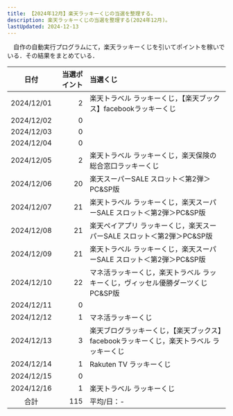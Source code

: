 ```yaml
---
title: 【2024年12月】楽天ラッキーくじの当選を整理する。
description: 楽天ラッキーくじの当選を整理する(2024年12月)。
lastUpdated: 2024-12-13
---
```


　自作の自動実行プログラムにて，楽天ラッキーくじを引いてポイントを稼いでいる．その結果をまとめている．
<LinkCard
  title="楽天ラッキーくじを完全自動でクリック！【楽天ポイ活ジャーニー】"
  description="note上で自動クリックプログラムを販売しています．"
  href="https://note.com/tomohikoseven/n/n416ade99ebed"
/>

| 日付 | 当選ポイント | 当選くじ |
| :---: | ---: | :--- |
| 2024/12/01 | 2 | 楽天トラベル ラッキーくじ，【楽天ブックス】facebookラッキーくじ |
| 2024/12/02 | 0 |  |
| 2024/12/03 | 0 |  |
| 2024/12/04 | 0 |  |
| 2024/12/05 | 2 | 楽天トラベル ラッキーくじ，楽天保険の総合窓口ラッキーくじ |
| 2024/12/06 | 20 | 楽天スーパーSALE スロット＜第2弾＞PC&SP版 |
| 2024/12/07 | 21 | 楽天トラベル ラッキーくじ，楽天スーパーSALE スロット＜第2弾＞PC&SP版 |
| 2024/12/08 | 21 | 楽天ペイアプリ ラッキーくじ，楽天スーパーSALE スロット＜第2弾＞PC&SP版 |
| 2024/12/09 | 21 | 楽天トラベル ラッキーくじ，楽天スーパーSALE スロット＜第2弾＞PC&SP版 |
| 2024/12/10 | 22 | マネ活ラッキーくじ，楽天トラベル ラッキーくじ，ヴィッセル優勝ダーツくじPC&SP版 |
| 2024/12/11 | 0 |  |
| 2024/12/12 | 1 | マネ活ラッキーくじ |
| 2024/12/13 | 3 | 楽天ブログラッキーくじ，【楽天ブックス】facebookラッキーくじ，楽天トラベル ラッキーくじ |
| 2024/12/14 | 1 | Rakuten TV ラッキーくじ |
| 2024/12/15 | 0 |  |
| 2024/12/16 | 1 | 楽天トラベル ラッキーくじ |
| 合計 | 115 | 平均/日：- |


